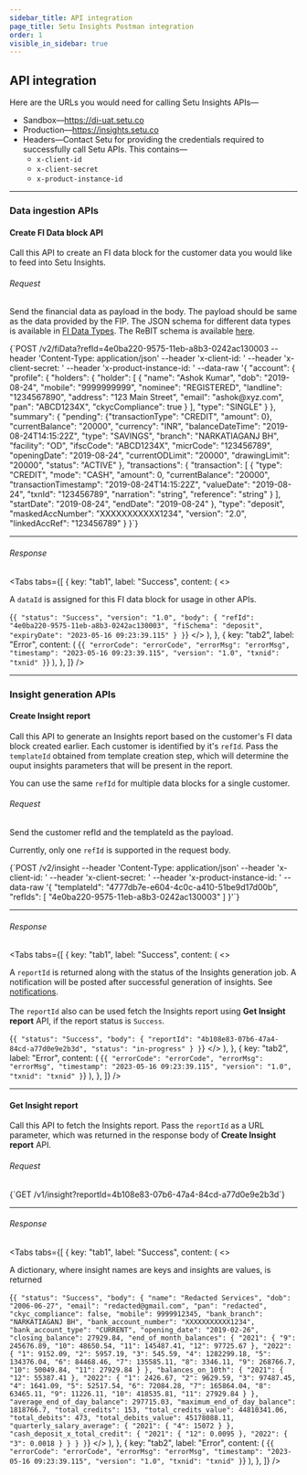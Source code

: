 ```yaml
---
sidebar_title: API integration
page_title: Setu Insights Postman integration
order: 1
visible_in_sidebar: true
---
```


## API integration

Here are the URLs you would need for calling Setu Insights APIs—

- Sandbox—https://di-uat.setu.co
- Production—https://insights.setu.co
- Headers—Contact Setu for providing the credentials required to successfully call Setu APIs. This contains—
  - `x-client-id`
  - `x-client-secret`
  - `x-product-instance-id`

<hr class="primary" />

### Data ingestion APIs

#### Create FI Data block API

Call this API to create an FI data block for the customer data you would like to feed into Setu Insights.

###### Request

Send the financial data as payload in the body. The payload should be same as the data provided by the FIP.
The JSON schema for different data types is available in <a href="/data/account-aggregator/fi-data-types" target="_blank">FI Data Types</a>.
The ReBIT schema is available <a href="https://api.rebit.org.in/schema" target="_blank">here</a>.

<CodeBlockWithCopy language="http">
  {`POST /v2/fiData?refId=4e0ba220-9575-11eb-a8b3-0242ac130003
  --header 'Content-Type: application/json'
  --header 'x-client-id: <client_id>'
  --header 'x-client-secret: <client_secret>'
  --header 'x-product-instance-id: <product_instance_id>'
  --data-raw '{
  "account": {
    "profile": {
      "holders": {
        "holder": [
          {
            "name": "Ashok Kumar",
            "dob": "2019-08-24",
            "mobile": "9999999999",
            "nominee": "REGISTERED",
            "landline": "1234567890",
            "address": "123 Main Street",
            "email": "ashok@xyz.com",
            "pan": "ABCD1234X",
            "ckycCompliance": true
          }
        ],
        "type": "SINGLE"
      }
    },
    "summary": {
      "pending": {"transactionType": "CREDIT", "amount": 0},
      "currentBalance": "20000",
      "currency": "INR",
      "balanceDateTime": "2019-08-24T14:15:22Z",
      "type": "SAVINGS",
      "branch": "NARKATIAGANJ BH",
      "facility": "OD",
      "ifscCode": "ABCD1234X",
      "micrCode": "123456789",
      "openingDate": "2019-08-24",
      "currentODLimit": "20000",
      "drawingLimit": "20000",
      "status": "ACTIVE"
    },
    "transactions": {
      "transaction": [
        {
          "type": "CREDIT",
          "mode": "CASH",
          "amount": 0,
          "currentBalance": "20000",
          "transactionTimestamp": "2019-08-24T14:15:22Z",
          "valueDate": "2019-08-24",
          "txnId": "123456789",
          "narration": "string",
          "reference": "string"
        }
      ],
      "startDate": "2019-08-24",
      "endDate": "2019-08-24"
    },
    "type": "deposit",
    "maskedAccNumber": "XXXXXXXXXXX1234",
    "version": "2.0",
    "linkedAccRef": "123456789"
  }
}`}
</CodeBlockWithCopy>

<hr class="tertiary" />

###### Response

<Tabs
  tabs={[
    {
      key: "tab1",
      label: "Success",
      content: (
        <>
          <p>
            A <code>dataId</code> is assigned for this FI data block for usage
            in other APIs.
          </p>
          <CodeBlockWithCopy language="json">
            {`{
  "status": "Success",
  "version": "1.0",
  "body": {
    "refId": "4e0ba220-9575-11eb-a8b3-0242ac130003",
    "fiSchema": "deposit",
    "expiryDate": "2023-05-16 09:23:39.115"
  }
}`}
          </CodeBlockWithCopy>
        </>
      ),
    },
    {
      key: "tab2",
      label: "Error",
      content: (
        <CodeBlockWithCopy language="json">
          {`{
  "errorCode": "errorCode",
  "errorMsg": "errorMsg",
  "timestamp": "2023-05-16 09:23:39.115",
  "version": "1.0",
  "txnid": "txnid"
}`}
        </CodeBlockWithCopy>
      ),
    },
  ]}
/>

<hr class="primary" />

### Insight generation APIs

#### Create Insight report

Call this API to generate an Insights report based on the customer's FI data block created earlier. Each customer is identified by it's `refId`.  Pass the `templateId` obtained from template creation step, which will determine the ouput insights parameters that will be present in the report.

<Callout type="tip">You can use the same <code>refId</code> for multiple data blocks for a single customer.</Callout>

###### Request

Send the customer refId and the templateId as the payload.

<Callout type="warning">Currently, only one <code>refId</code> is supported in the request body.</Callout>
<br />

<CodeBlockWithCopy language="http">
  {`POST /v2/insight
  --header 'Content-Type: application/json'
  --header 'x-client-id: <client_id>'
  --header 'x-client-secret: <client_secret>'
  --header 'x-product-instance-id: <product_instance_id>'
  --data-raw '{
    "templateId": "4777db7e-e604-4c0c-a410-51be9d17d00b",
    "refIds": [
      "4e0ba220-9575-11eb-a8b3-0242ac130003"
    ]
  }'`}
</CodeBlockWithCopy>

<hr class="tertiary" />

###### Response

<Tabs
  tabs={[
    {
      key: "tab1",
      label: "Success",
      content: (
        <>
          <p>
            A <code>reportId</code> is returned along with the status of the Insights generation job. A notification will be posted after successful generation of insights. See <a href="/data/insights/notifications" target="_blank">notifications</a>.<br /><br />  The <code>reportId</code> also can be used fetch the Insights report using <b>Get Insight report</b> API, if the report status is <code>Success</code>.
          </p>
          <CodeBlockWithCopy language="json">
            {`{
  "status": "Success",
  "body": {
    "reportId": "4b108e83-07b6-47a4-84cd-a77d0e9e2b3d",
    "status": "in-progress"
  }
}`}
          </CodeBlockWithCopy>
        </>
      ),
    },
    {
      key: "tab2",
      label: "Error",
      content: (
        <CodeBlockWithCopy language="json">
          {`{
  "errorCode": "errorCode",
  "errorMsg": "errorMsg",
  "timestamp": "2023-05-16 09:23:39.115",
  "version": "1.0",
  "txnid": "txnid"
}`}
        </CodeBlockWithCopy>
      ),
    },
  ]}
/>

<hr class="tertiary" />

#### Get Insight report

Call this API to fetch the Insights report. Pass the `reportId` as a URL parameter, which was returned in the response body of **Create Insight report** API.

###### Request

<CodeBlockWithCopy language="http">
{`GET /v1/insight?reportId=4b108e83-07b6-47a4-84cd-a77d0e9e2b3d`}
</CodeBlockWithCopy>

<hr class="tertiary" />

###### Response

<Tabs
  tabs={[
    {
      key: "tab1",
      label: "Success",
      content: (
        <>
          <p>A dictionary, where insight names are keys and insights are values, is returned</p>
          <CodeBlockWithCopy language="json">
            {`{
  "status": "Success",
  "body": {
    "name": "Redacted Services",
    "dob": "2006-06-27",
    "email": "redacted@gmail.com",
    "pan": "redacted",
    "ckyc_compliance": false,
    "mobile": 9999912345,
    "bank_branch": "NARKATIAGANJ BH",
    "bank_account_number": "XXXXXXXXXXX1234",
    "bank_account_type": "CURRENT",
    "opening_date": "2019-02-26",
    "closing_balance": 27929.84,
    "end_of_month_balances": {
      "2021": {
        "9": 245676.89,
        "10": 48650.54,
        "11": 145487.41,
        "12": 97725.67
      },
      "2022": {
        "1": 9152.09,
        "2": 5957.19,
        "3": 545.59,
        "4": 1282299.18,
        "5": 134376.04,
        "6": 84468.46,
        "7": 135585.11,
        "8": 3346.11,
        "9": 268766.7,
        "10": 50049.84,
        "11": 27929.84
      }
    },
    "balances_on_10th": {
      "2021": {
        "12": 55387.41
      },
      "2022": {
        "1": 2426.67,
        "2": 9629.59,
        "3": 97487.45,
        "4": 1641.09,
        "5": 52517.54,
        "6": 72084.28,
        "7": 165864.04,
        "8": 63465.11,
        "9": 11226.11,
        "10": 418535.81,
        "11": 27929.84
      }
    },
    "average_end_of_day_balance": 297715.03,
    "maximum_end_of_day_balance": 1818766.7,
    "total_credits": 153,
    "total_credits_value": 44810341.06,
    "total_debits": 473,
    "total_debits_value": 45178088.11,
    "quarterly_salary_average": {
      "2021": {
        "4": 15072
      }
    },
    "cash_deposit_x_total_credit": {
      "2021": {
        "12": 0.0095
      },
      "2022": {
        "3": 0.0018
      }
    }
  }
}`}
          </CodeBlockWithCopy>
        </>
      ),
    },
    {
      key: "tab2",
      label: "Error",
      content: (
        <CodeBlockWithCopy language="json">
          {`{
  "errorCode": "errorCode",
  "errorMsg": "errorMsg",
  "timestamp": "2023-05-16 09:23:39.115",
  "version": "1.0",
  "txnid": "txnid"
}`}
        </CodeBlockWithCopy>
      ),
    },
  ]}
/>

<WasPageHelpful />
